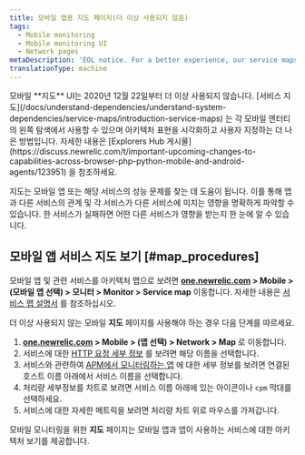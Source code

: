 ```yaml
---
title: 모바일 앱용 지도 페이지(더 이상 사용되지 않음)
tags:
  - Mobile monitoring
  - Mobile monitoring UI
  - Network pages
metaDescription: 'EOL notice. For a better experience, our service maps instead of the mobile map UI.'
translationType: machine
---
```


<Callout variant="important">
  모바일 **지도** UI는 2020년 12월 22일부터 더 이상 사용되지 않습니다. [서비스 지도](/docs/understand-dependencies/understand-system-dependencies/service-maps/introduction-service-maps) 는 각 모바일 엔터티의 왼쪽 탐색에서 사용할 수 있으며 아키텍처 표현을 시각화하고 사용자 지정하는 더 나은 방법입니다. 자세한 내용은 [Explorers Hub 게시물](https://discuss.newrelic.com/t/important-upcoming-changes-to-capabilities-across-browser-php-python-mobile-and-android-agents/123951) 을 참조하세요.
</Callout>

지도는 모바일 앱 또는 해당 서비스의 성능 문제를 찾는 데 도움이 됩니다. 이를 통해 앱과 다른 서비스의 관계 및 각 서비스가 다른 서비스에 미치는 영향을 명확하게 파악할 수 있습니다. 한 서비스가 실패하면 어떤 다른 서비스가 영향을 받는지 한 눈에 알 수 있습니다.

## 모바일 앱 서비스 지도 보기 [#map_procedures]

모바일 앱 및 관련 서비스를 아키텍처 맵으로 보려면 **[one.newrelic.com](https://one.newrelic.com) > Mobile > (모바일 앱 선택) > 모니터 > Monitor > Service map** 이동합니다. 자세한 내용은 [서비스 맵 설명서](/docs/understand-dependencies/understand-system-dependencies/service-maps/how-use-service-maps) 를 참조하십시오.

더 이상 사용되지 않는 모바일 **지도** 페이지를 사용해야 하는 경우 다음 단계를 따르세요.

1. **[one.newrelic.com](https://one.newrelic.com) > Mobile > (앱 선택) > Network > Map** 로 이동합니다.
2. 서비스에 대한 [HTTP 요청 세부 정보](/docs/mobile-monitoring-ui/http-requests-dashboard) 를 보려면 해당 이름을 선택합니다.
3. 서비스와 관련하여 [APM에서 모니터링하는 앱](/docs/applications-menu/applications-overview) 에 대한 세부 정보를 보려면 연결된 호스트 이름 아래에서 서비스 이름을 선택합니다.
4. 처리량 세부정보를 차트로 보려면 서비스 이름 아래에 있는 아이콘이나 `cpm` 막대를 선택하세요.
5. 서비스에 대한 자세한 메트릭을 보려면 처리량 차트 위로 마우스를 가져갑니다.

모바일 모니터링을 위한 **지도** 페이지는 모바일 앱과 앱이 사용하는 서비스에 대한 아키텍처 보기를 제공합니다.